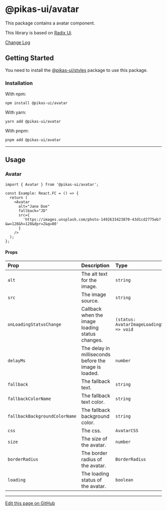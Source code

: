 

<NextSeo title="Avatar" />

# @pikas-ui/avatar

This package contains a avatar component.

This library is based on [Radix Ui](https://www.radix-ui.com/).

<a href="https://github.com/Achaak/pikas/blob/main/packages/ui/avatar/CHANGELOG.md">
  Change Log
</a>

## Getting Started

You need to install the <a href={stylesLink}>@pikas-ui/styles</a> package to use this package.

### Installation

With npm:

```
npm install @pikas-ui/avatar
```

With yarn:

```
yarn add @pikas-ui/avatar
```

With pnpm:

```
pnpm add @pikas-ui/avatar
```

---

## Usage

### Avatar

<AvatarExample />

```tsx
import { Avatar } from '@pikas-ui/avatar';

const Example: React.FC = () => {
  return (
    <Avatar
      alt="Jane Doe"
      fallback="JD"
      src={
        'https://images.unsplash.com/photo-1492633423870-43d1cd2775eb?&w=128&h=128&dpr=2&q=80'
      }
    />
  );
};
```

#### Props

| Prop                          | Description                                           | Type                                   | Default                |
| :---------------------------- | :---------------------------------------------------- | :------------------------------------- | :--------------------- |
| `alt`                         | The alt text for the image.                           | `string`                               | -                      |
| `src`                         | The image source.                                     | `string`                               | -                      |
| `onLoadingStatusChange`       | Callback when the image loading status changes.       | `(status: AvatarImageLoadingStatus) => void` | -                      |
| `delayMs`                     | The delay in milliseconds before the image is loaded. | `number`                               | -                      |
| `fallback`                    | The fallback text.                                    | `string`                               | -                      |
| `fallbackColorName`           | The fallback text color.                              | `string`                               | `"PRIMARY"`            |
| `fallbackBackgroundColorName` | The fallback background color.                        | `string`                               | `"PRIMARY_LIGHTEST_2"` |
| `css`                         | The css.                                              | `AvatarCSS`                            | -                      |
| `size`                        | The size of the avatar.                               | `number`                               | `80`                   |
| `borderRadius`                | The border radius of the avatar.                      | `BorderRadius`                         | `"round"`              |
| `loading`                     | The loading status of the avatar.                     | `boolean`                              | `false`                |

---

[Edit this page on GitHub](https://github.com/Achaak/pikas/blob/main/apps/docs-ui/pages/components/avatar.mdx)
